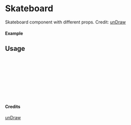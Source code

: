 
<Meta of={Skateboard} title="unDraw/Skateboard" />

# Skateboard

Skateboard component with different props.
Credit: [unDraw](https://undraw.co/illustrations)

#### Example

<Canvas of={Skateboard.Primary} />

## Usage

```ts
import { Skateboard } from "yadl-ui";

const Example = () => {
  return (
      <Skateboard />
  );
};

export default Example;
```

#### Credits
[unDraw](https://undraw.co/illustrations)
